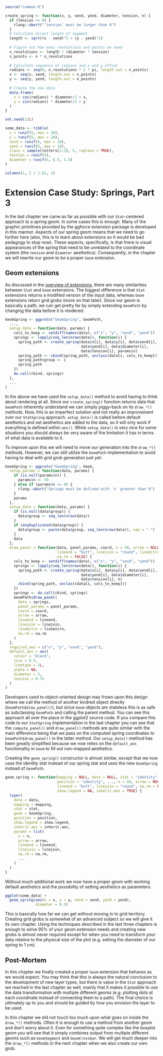 ```r
source("common.R")

create_spring <- function(x, y, xend, yend, diameter, tension, n) {
  if (tension <= 0) {
    rlang::abort("`tension` must be larger than 0")
  }
  # Calculate direct length of segment
  length <- sqrt((x - xend)^2 + (y - yend)^2)
  
  # Figure out how many revolutions and points we need
  n_revolutions <- length / (diameter * tension)
  n_points <- n * n_revolutions
  
  # Calculate sequence of radians and x and y offset
  radians <- seq(0, n_revolutions * 2 * pi, length.out = n_points)
  x <- seq(x, xend, length.out = n_points)
  y <- seq(y, yend, length.out = n_points)
  
  # Create the new data
  data.frame(
    x = cos(radians) * diameter/2 + x,
    y = sin(radians) * diameter/2 + y
  )
}

set.seed(12L)

some_data <- tibble(
  x = runif(5, max = 10),
  y = runif(5, max = 10),
  xend = runif(5, max = 10),
  yend = runif(5, max = 10),
  class = sample(letters[1:2], 5, replace = TRUE),
  tension = runif(5),
  diameter = runif(5, 0.5, 1.5)
)

columns(1, 1 / 1.61, 1)
```

# Extension Case Study: Springs, Part 3 {#spring3}

In the last chapter we came as far as possible with our `Stat`-centered approach to a spring geom. In some cases this is enough. Many of the graphic primitives provided by the ggforce extension package is developed in this manner. Aspects of our spring geom means that we need to go further here (also, this is to learn about extensions so it would be bad pedagogy to stop now). These aspects, specifically, is that there is visual appearances of the spring that need to be unrelated to the coordinate system (the `tension` and `diameter` aesthetics). Consequently, in the chapter we will rewrite our geom to be a proper `Geom` extension.

## Geom extensions

As discussed in the [overview of extensions](#extensions), there are many similarities between `Stat` and `Geom` extensions. The biggest difference is that `Stat` extensions returns a modified version of the input data, whereas `Geom` extensions return grid grobs (more on that later). Since our geom is basically a path, we can get pretty far by simply extending `GeomPath` by changing the data before it is rendered:

```r
GeomSpring <- ggproto("GeomSpring", GeomPath,
  ...,
  setup_data = function(data, params) {
    cols_to_keep <- setdiff(names(data), c("x", "y", "xend", "yend"))
    springs <- lapply(seq_len(nrow(data)), function(i) {
      spring_path <- create_spring(data$x[i], data$y[i], data$xend[i], 
                                   data$yend[i], data$diameter[i],
                                   data$tension[i], params$n)
      spring_path <- cbind(spring_path, unclass(data[i, cols_to_keep]))
      spring_path$group <- i
      spring_path
    })
    do.call(rbind, springs)
  },
  ...
)
```

In the above we have used the `setup_data()` method to avoid having to think about rendering at all. Since our `create_spring()` function returns data that `GeomPath` inherently understand we can simply piggy-back on its `draw_*()` methods. Now, this is an imperfect solution and not really an improvement over our `StatSpring` approach. `setup_data()` is called before default aesthetics and set aesthetics are added to the data, so it will only work if everything is defined within `aes()`. While `setup_data()` is very nice for some situations you should always be very aware of the limitation it has in terms of what data is available to it.

To improve upon this we will need to move our generation into the `draw_*()` methods. However, we can still utilize the `GeomPath` implementation to avoid having to deal with grid grob generation just yet:

```r
GeomSpring <- ggproto("GeomSpring", Geom,
  setup_params = function(data, params) {
    if (is.null(params$n)) {
      params$n <- 50
    } else if (params$n <= 0) {
      rlang::abort("Springs must be defined with `n` greater than 0")
    }
    params
  },
  setup_data = function(data, params) {
    if (is.null(data$group)) {
      data$group <- seq_len(nrow(data))
    }
    if (anyDuplicated(data$group)) {
      data$group <- paste(data$group, seq_len(nrow(data)), sep = "-")
    }
    data
  },
  draw_panel = function(data, panel_params, coord, n = 50, arrow = NULL,
                        lineend = "butt", linejoin = "round", linemitre = 10,
                        na.rm = FALSE) {
    cols_to_keep <- setdiff(names(data), c("x", "y", "xend", "yend"))
    springs <- lapply(seq_len(nrow(data)), function(i) {
      spring_path <- create_spring(data$x[i], data$y[i], data$xend[i], 
                                   data$yend[i], data$diameter[i],
                                   data$tension[i], n)
      cbind(spring_path, unclass(data[i, cols_to_keep]))
    })
    springs <- do.call(rbind, springs)
    GeomPath$draw_panel(
      data = springs, 
      panel_params = panel_params, 
      coord = coord, 
      arrow = arrow, 
      lineend = lineend, 
      linejoin = linejoin, 
      linemitre = linemitre, 
      na.rm = na.rm
    )
  },
  required_aes = c("x", "y", "xend", "yend"),
  default_aes = aes(
    colour = "black", 
    size = 0.5, 
    linetype = 1L, 
    alpha = NA, 
    diameter = 1, 
    tension = 0.75
  )
)
```

Developers used to object-oriented design may frown upon this design where we call the method of another kindred object directly (`GeomPath$draw_panel()`), but since `Geom` objects are stateless this is as safe as subclassing `GeomPath` and calling the parent method. You can see this approach all over the place in the ggplot2 source code. If you compare this code to our `StatSpring` implementation in the last chapter you can see that the `compute_panel()` and `draw_panel()` methods are quite similar with the main difference being that we pass on the computed spring coordinates to `GeomPath$draw_panel()` in the latter method. Our `setup_data()` method has been greatly simplified because we now relies on the `default_aes` functionality in `Geom` to fill out non-mapped aesthetics.

Creating the `geom_spring()` constructor is almost similar, except that we now uses the identity stat instead of our spring stat and uses the new `GeomSpring` instead of `GeomPath`.

```r
geom_spring <- function(mapping = NULL, data = NULL, stat = "identity", 
                        position = "identity", ..., n = 50, arrow = NULL, 
                        lineend = "butt", linejoin = "round", na.rm = FALSE,
                        show.legend = NA, inherit.aes = TRUE) {
  layer(
    data = data, 
    mapping = mapping, 
    stat = stat, 
    geom = GeomSpring, 
    position = position, 
    show.legend = show.legend, 
    inherit.aes = inherit.aes, 
    params = list(
      n = n, 
      arrow = arrow, 
      lineend = lineend, 
      linejoin = linejoin, 
      na.rm = na.rm, 
      ...
    )
  )
}
```

Without much additional work we now have a proper geom with working default aesthetics and the possibility of setting aesthetics as parameters.

```r
ggplot(some_data) + 
  geom_spring(aes(x = x, y = y, xend = xend, yend = yend),
              diameter = 0.5)
```

This is basically how far we can get without moving in to grid territory. Creating grid grobs is somewhat of an advanced subject so we will give it its own chapter. Using the techniques described in the last three chapters is enough to solve 95% of your geom extension needs and creating new grobs is almost never required except for when you need to transform your data relative to the physical size of the plot (e.g. setting the diameter of our spring to 1 cm).

## Post-Mortem
In this chapter we finally created a proper `Geom` extension that behaves as we would expect. You may think that this is always the natural conclusion to the development of new layer types, but there is value in the `Stat` approach we reached in the last chapter as well, mainly that it makes it possible to use the data transformation with multiple different geoms (e.g. plotting dots at each coordinate instead of connecting them to a path). The final choice is ultimately up to you and should be guided by how you envision the layer to be used.

In this chapter we did not touch too much upon what goes on inside the `draw_*()` methods. Often it is enough to use a method from another geom and don't worry about it. Even for something quite complex like the boxplot geom you will see that it simply combines output from multiple different geoms such as `GeomSegment` and `GeomCrossbar`. We will get much deeper into the `draw_*()` methods in the next chapter when we also create our own grob.
